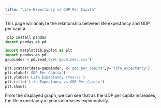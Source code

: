 ```yaml
---
title: "Life Expectancy vs GDP Per Capita"
---
```

This page will analyze the relationship between life expectancy and GDP per capita.

```python
!pip install pandas
import pandas as pd
```

```python
import matplotlib.pyplot as plt
import pandas as pd
gapminder = pd.read_csv('gapminder.csv')

plt.scatter(data=gapminder, x='gdp_per_capita',y='life_expectancy')
plt.xlabel('GDP Per Capita')
plt.ylabel('Life Expectancy (Years)')
plt.title('Life Expectancy vs GDP Per Capita')
plt.show()
```

From the displayed graph, we can see that as the GDP per capita increases, the life expectancy in years increases exponentially.